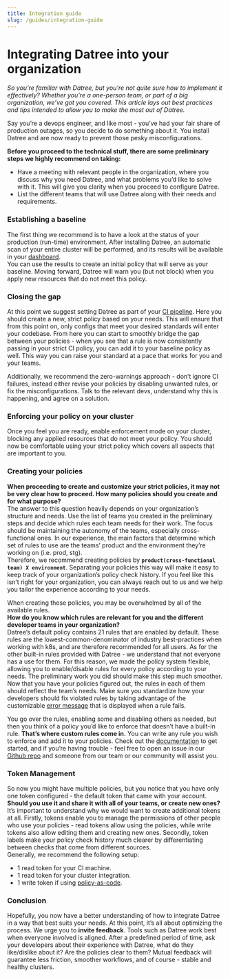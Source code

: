 ```yaml
---
title: Integration guide
slug: /guides/integration-guide
---
```


# Integrating Datree into your organization

*So you’re familiar with Datree, but you’re not quite sure how to implement it effectively? Whether you’re a one-person team, or part of a big organization, we’ve got you covered. This article lays out best practices and tips intended to allow you to make the most out of Datree.*

Say you’re a devops engineer, and like most - you’ve had your fair share of production outages, so you decide to do something about it. You install Datree and are now ready to prevent those pesky misconfigurations.

**Before you proceed to the technical stuff, there are some preliminary steps we highly recommend on taking:**
* Have a meeting with relevant people in the organization, where you discuss why you need Datree, and what problems you’d like to solve with it. This will give you clarity when you proceed to configure Datree.
* List the different teams that will use Datree along with their needs and requirements.

### Establishing a baseline

The first thing we recommend is to have a look at the status of your production (run-time) environment. After installing Datree, an automatic scan of your entire cluster will be performed, and its results will be available in your [dashboard](https://app.datree.io/).  
You can use the results to create an initial policy that will serve as your baseline. Moving forward, Datree will warn you (but not block) when you apply new resources that do not meet this policy.

### Closing the gap

At this point we suggest setting Datree as part of your [CI pipeline](/cicd-examples). Here you should create a new, strict policy based on your needs. This will ensure that from this point on, only configs that meet your desired standards will enter your codebase.
From here you can start to smoothly bridge the gap between your policies - when you see that a rule is now consistently passing in your strict CI policy, you can add it to your baseline policy as well. This way you can raise your standard at a pace that works for you and your teams.

Additionally, we recommend the zero-warnings approach - don’t ignore CI failures, instead either revise your policies by disabling unwanted rules, or fix the misconfigurations. Talk to the relevant devs, understand why this is happening, and agree on a solution.

### Enforcing your policy on your cluster

Once you feel you are ready, enable enforcement mode on your cluster, blocking any applied resources that do not meet your policy. You should now be comfortable using your strict policy which covers all aspects that are important to you.

### Creating your policies

**When proceeding to create and customize your strict policies, it may not be very clear how to proceed. How many policies should you create and for what purpose?**  
The answer to this question heavily depends on your organization’s structure and needs. Use the list of teams you created in the preliminary steps and decide which rules each team needs for their work. The focus should be maintaining the autonomy of the teams, especially cross-functional ones. In our experience, the main factors that determine which set of rules to use are the teams’ product and the environment they’re working on (i.e. prod, stg).  
Therefore, we recommend creating policies by **`product(cross-functional team) X environment`**. Separating your policies this way will make it easy to keep track of your organization’s policy check history. If you feel like this isn’t right for your organization, you can always reach out to us and we help you tailor the experience according to your needs.

When creating these policies, you may be overwhelmed by all of the available rules.  
**How do you know which rules are relevant for you and the different developer teams in your organization?**  
Datree’s default policy contains 21 rules that are enabled by default. These rules are the lowest-common-denominator of industry best-practices when working with k8s, and are therefore recommended for all users.
As for the other built-in rules provided with Datree - we understand that not everyone has a use for them. For this reason, we made the policy system flexible, allowing you to enable/disable rules for every policy according to your needs.
The preliminary work you did should make this step much smoother. Now that you have your policies figured out, the rules in each of them should reflect the team’s needs.
Make sure you standardize how your developers should fix violated rules by taking advantage of the customizable [error message](/dashboard/centralized-policy#edit-rule-fail-suggestion-text) that is displayed when a rule fails.

You go over the rules, enabling some and disabling others as needed, but then you think of a policy you’d like to enforce that doesn’t have a built-in rule. **That’s where custom rules come in.**
You can write any rule you wish to enforce and add it to your policies. Check out the [documentation](/custom-rules/custom-rules-overview) to get started, and if you’re having trouble - feel free to open an issue in our [Github repo](https://github.com/datreeio/datree) and someone from our team or our community will assist you.

### Token Management

So now you might have multiple policies, but you notice that you have only one token configured - the default token that came with your account.  
**Should you use it and share it with all of your teams, or create new ones?**  
It’s important to understand why we would want to create additional tokens at all. Firstly, tokens enable you to manage the permissions of other people who use your policies - read tokens allow using the policies, while write tokens also allow editing them and creating new ones. Secondly, token labels make your policy check history much clearer by differentiating between checks that come from different sources.  
Generally, we recommend the following setup:
* 1 read token for your CI machine.
* 1 read token for your cluster integration.
* 1 write token if using [policy-as-code](/dashboard/policy-as-code).


### Conclusion

Hopefully, you now have a better understanding of how to integrate Datree in a way that best suits your needs.
At this point, it’s all about optimizing the process. We urge you to **invite feedback**. Tools such as Datree work best when everyone involved is aligned. After a predefined period of time, ask your developers about their experience with Datree, what do they like/dislike about it? Are the policies clear to them? Mutual feedback will guarantee less friction, smoother workflows, and of course - stable and healthy clusters.
